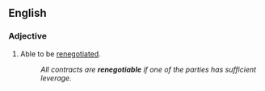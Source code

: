 ==English==

===Adjective===
{{en-adj}}

# Able to be [[renegotiate]]d.
#:''All contracts are '''renegotiable''' if one of the parties has sufficient leverage.''